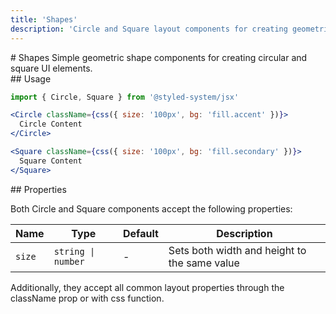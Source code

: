 ```yaml
---
title: 'Shapes'
description: 'Circle and Square layout components for creating geometric elements'
---
```

<ContentContainer>

<Section gap="1">
# Shapes
<Paragraph size={'extraLarge'} color={'tertiary'}>Simple geometric shape components for creating circular and square UI elements.</Paragraph>

</Section>
<ComponentPreview name="shapes" />
<Section>
## Usage

```jsx
import { Circle, Square } from '@styled-system/jsx'
```

```jsx
<Circle className={css({ size: '100px', bg: 'fill.accent' })}>
  Circle Content
</Circle>

<Square className={css({ size: '100px', bg: 'fill.secondary' })}>
  Square Content
</Square>
```
</Section>

<Section>
## Properties

Both Circle and Square components accept the following properties:

| Name | Type | Default | Description |
| ---- | ---- | ------- | ----------- |
| `size` | `string \| number` | - | Sets both width and height to the same value |

Additionally, they accept all common layout properties through the className prop or with css function.
</Section>

</ContentContainer> 